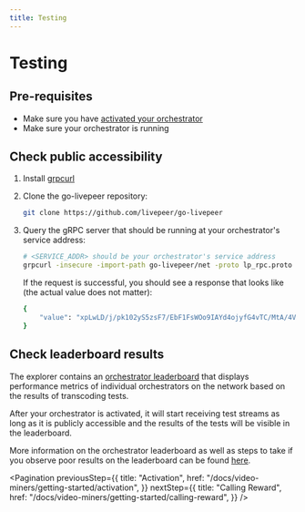 ```yaml
---
title: Testing
---
```


# Testing

## Pre-requisites

- Make sure you have
  [activated your orchestrator](/docs/video-miners/getting-started/activation)
- Make sure your orchestrator is running

## Check public accessibility

1. Install [grpcurl](https://github.com/fullstorydev/grpcurl#installation)

2. Clone the go-livepeer repository:

   ```bash
   git clone https://github.com/livepeer/go-livepeer
   ```

3. Query the gRPC server that should be running at your orchestrator's service
   address:

   ```bash
   # <SERVICE_ADDR> should be your orchestrator's service address
   grpcurl -insecure -import-path go-livepeer/net -proto lp_rpc.proto <SERVICE_ADDR> net.Orchestrator/Ping
   ```

   If the request is successful, you should see a response that looks like (the
   actual value does not matter):

   ```bash
   {
       "value": "xpLwLD/j/pk102yS5zsF7/EbF1FsWOo9IAYd4ojyfG4vTC/MtA/4VtwTYt1WmyCSuGdkIKhmWZ2C7ovW8CLuIhw="
   }
   ```

## Check leaderboard results

The explorer contains an
[orchestrator leaderboard](https://explorer.livepeer.org/orchestrators?orchestratorTable=performance)
that displays performance metrics of individual orchestrators on the network
based on the results of transcoding tests.

After your orchestrator is activated, it will start receiving test streams as
long as it is publicly accessible and the results of the tests will be visible
in the leaderboard.

More information on the orchestrator leaderboard as well as steps to take if you
observe poor results on the leaderboard can be found
[here](/docs/video-miners/reference/leaderboard).

<Pagination
  previousStep={{
    title: "Activation",
    href: "/docs/video-miners/getting-started/activation",
  }}
  nextStep={{
    title: "Calling Reward",
    href: "/docs/video-miners/getting-started/calling-reward",
  }}
/>
